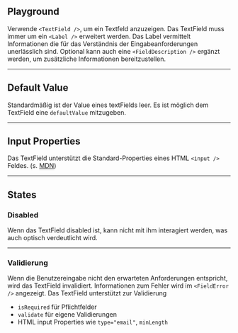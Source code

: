 ## Playground

Verwende `<TextField />`, um ein Textfeld anzuzeigen. Das TextField muss immer
um ein `<Label />` erweitert werden. Das Label vermittelt Informationen die für
das Verständnis der Eingabeanforderungen unerlässlich sind. Optional kann auch
eine `<FieldDescription />` ergänzt werden, um zusätzliche Informationen
bereitzustellen.

<LiveCodeEditor />

---

## Default Value

Standardmäßig ist der Value eines textFields leer. Es ist möglich dem TextField
eine `defaultValue` mitzugeben.

<LiveCodeEditor example="defaultValue" />

---

## Input Properties

Das TextField unterstützt die Standard-Properties eines HTML `<input />` Feldes.
(s. [MDN](https://developer.mozilla.org/en-US/docs/Web/HTML/Element/input))

<LiveCodeEditor example="inputProps" />

---

## States

### Disabled

Wenn das TextField disabled ist, kann nicht mit ihm interagiert werden, was auch
optisch verdeutlicht wird.

<LiveCodeEditor example="disabled" editorCollapsed />

---

### Validierung

Wenn die Benutzereingabe nicht den erwarteten Anforderungen entspricht, wird das
TextField invalidiert. Informationen zum Fehler wird im `<FieldError />`
angezeigt. Das TextField unterstützt zur Validierung

- `isRequired` für Pflichtfelder
- `validate` für eigene Validierungen
- HTML input Properties wie `type="email"`, `minLength`

<LiveCodeEditor example="invalid" editorCollapsed />
